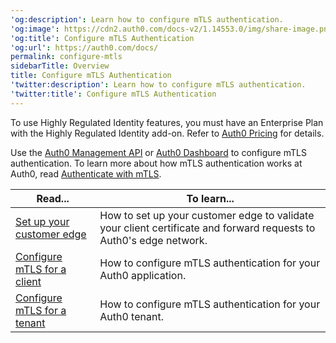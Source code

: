 ---
'og:description': Learn how to configure mTLS authentication.
'og:image': https://cdn2.auth0.com/docs-v2/1.14553.0/img/share-image.png
'og:title': Configure mTLS Authentication
'og:url': https://auth0.com/docs/
permalink: configure-mtls
sidebarTitle: Overview
title: Configure mTLS Authentication
'twitter:description': Learn how to configure mTLS authentication.
'twitter:title': Configure mTLS Authentication
---
<Callout icon="file-lines" color="#0EA5E9" iconType="regular">

To use Highly Regulated Identity features, you must have an Enterprise Plan with the Highly Regulated Identity add-on. Refer to [Auth0 Pricing](https://auth0.com/pricing/) for details.

</Callout>

Use the [Auth0 Management API](https://auth0.com/docs/api/management/v2) or [Auth0 Dashboard](https://manage.auth0.com/) to configure mTLS authentication. To learn more about how mTLS authentication works at Auth0, read [Authenticate with mTLS](/docs/get-started/authentication-and-authorization-flow/authenticate-with-mtls).

<table class="table"><thead>
<tr>
<th><strong>Read...</strong></th>
<th><strong>To learn...</strong></th>
</tr>
</thead>
<tbody>
<tr>
<td><a href="/docs/get-started/applications/configure-mtls/set-up-the-customer-edge">Set up your customer edge</a></td>
<td>How to set up your customer edge to validate your client certificate and forward requests to Auth0's edge network.</td>
</tr>
<tr>
<td><a href="/docs/get-started/applications/configure-mtls/configure-mtls-for-a-client">Configure mTLS for a client</a></td>
<td>How to configure mTLS authentication for your Auth0 application.</td>
</tr>
<tr>
<td><a href="/docs/get-started/applications/configure-mtls/configure-mtls-for-a-tenant">Configure mTLS for a tenant</a></td>
<td>How to configure mTLS authentication for your Auth0 tenant.</td>
</tr>
</tbody>
</table>